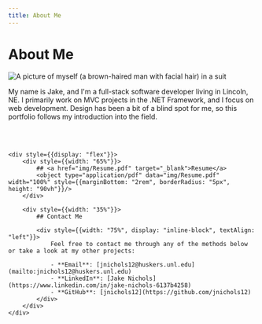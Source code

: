 ```yaml
---
title: About Me
---
```


# About Me

<div style={{display: "inline-block", textAlign: "center", marginTop: "5rem"}}>
	<div style={{display: "flex"}}>
		<img style={{borderRadius: "5px", marginRight: "1rem"}} src="img/jake_profile.jpg" alt="A picture of myself (a brown-haired man with facial hair) in a suit"/>
		<p className="hero__subtitle">
			My name is Jake, and I'm a full-stack software developer living in Lincoln, NE. I primarily work on MVC projects in
			the .NET Framework, and I focus on web development. Design has been a bit of a blind spot for me, so this portfolio follows my
			introduction into the field.
		</p>
	</div>
	<br /><br />
	
	<div style={{display: "flex"}}>
		<div style={{width: "65%"}}>
			## <a href="img/Resume.pdf" target="_blank">Resume</a>
			<object type="application/pdf" data="img/Resume.pdf" width="100%" style={{marginBottom: "2rem", borderRadius: "5px", height: "90vh"}}/>
		</div>

		<div style={{width: "35%"}}>
			## Contact Me

			<div style={{width: "75%", display: "inline-block", textAlign: "left"}}>
				Feel free to contact me through any of the methods below or take a look at my other projects:

				- **Email**: [jnichols12@huskers.unl.edu](mailto:jnichols12@huskers.unl.edu)
				- **LinkedIn**: [Jake Nichols](https://www.linkedin.com/in/jake-nichols-6137b4258)
				- **GitHub**: [jnichols12](https://github.com/jnichols12)
			</div>
		</div>
	</div>
</div>



